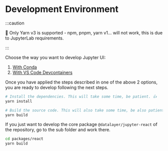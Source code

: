 # Development Environment

:::caution

🚨 Only Yarn v3 is supported - npm, pnpm, yarn v1... will not work, this is due to JupyterLab requirements.

:::

Choose the way you want to develop Jupyter UI:

1. [With Conda](/docs/develop/dev-environment/conda)
1. [With VS Code Devcontainers](/docs/develop/dev-environment/devcontainers)

Once you have applied the steps described in one of the above 2 options, you are ready to develop following the next steps.

```bash
# Install the dependencies. This will take some time, be patient. 👍
yarn install
```

```bash
# Build the source code. This will also take some time, be also patient. 🙂
yarn build
```

If you just want to develop the core package `@datalayer/jupyter-react` of the repository, go to the sub folder and work there.

```bash
cd packages/react
yarn build
```
